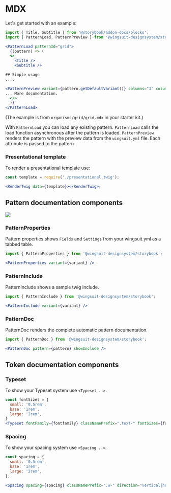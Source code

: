 # MDX
Let's get started with an example:

```jsx
import { Title, Subtitle } from '@storybook/addon-docs/blocks';
import { PatternLoad, PatternPreview } from '@wingsuit-designsystem/storybook';

<PatternLoad patternId="grid">
  {(pattern) => (
  <>
    <Title />
    <Subtitle />

## Simple usage
....

<PatternPreview variant={pattern.getDefaultVariant()} columns="3" columns_width="25x50x25"/>
... More documentation.
  </>
  )}
</PatternLoad>
```
(The example is from `organisms/grid/grid.mdx` in your starter kit.)

With `PatternLoad` you can load any existing pattern. `PatternLoad` calls the load function asynchronous after the pattern is loaded.
`PatternPreview` renders the pattern with the preview data from the `wingsuit.yml` file. Each attribute is passed to the pattern.

### Presentational template
To render a presentational template use:

```jsx
const template = require('./presentational.twig');

<RenderTwig data={template}></RenderTwig>;

```

## Pattern documentation components

<img src="/images/grid-doc.webp"/>

### PatternProperties
Pattern properties shows `Fields` and `Settings` from your wingsuit.yml as a tabbed table.
```jsx
import { PatternProperties } from '@wingsuit-designsystem/storybook';

<PatternProperties variant={variant} />
```
### PatternInclude
PatternInclude shows a sample twig include.
```jsx
import { PatternInclude } from '@wingsuit-designsystem/storybook';

<PatternInclude variant={variant} />
```
### PatternDoc
PatternDoc renders the complete automatic pattern documentation.
```jsx
import { PatternDoc } from '@wingsuit-designsystem/storybook';

<PatternDoc pattern={pattern} showInclude />
```


## Token documentation components

### Typeset
To show your Typeset system use `<Typeset ..>`.
```jsx
const fontSizes = {
  small: '0.5rem',
  base: '1rem',
  large: '2rem',
}
<Typeset fontFamily={fontfamily} classNamePrefix=".text-" fontSizes={fontSizes} />
```

### Spacing
To show your spacing system use `<Spacing ..>`.
```jsx
const spacing = {
  small: '0.5rem',
  base: '1rem',
  large: '2rem',
};

<Spacing spacing={spacing} classNamePrefix=".w-" direction="vertical|horizontal"></Spacing>
```
